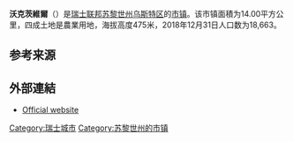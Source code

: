 {{Infobox settlement
| name = 沃克茨维尔
| native_name = {{lang|de|Volketswil}}
| settlement_type = [[市镇_(瑞士)|瑞士市镇]]
| image_skyline = Adlisberg - Volketswil - Loorenchop IMG 4237.JPG
| image_caption = 沃克茨维尔风光
| image_seal = Volketswil-blazon.svg
| image_map = Karte Gemeinde Volketswil 2007.png
| map_caption = 沃克茨维尔在乌斯特区的位置
| pushpin_map = Switzerland
| pushpin_label_position = bottom
| pushpin_map_caption = 沃克茨维尔在瑞士的位置
| subdivision_type = 国家
| subdivision_name = {{CHE}}
| subdivision_type1 = [[瑞士行政区划|州]]
| subdivision_name1 = [[File:Flag_of_Canton_of_Zürich.svg|16px]] [[苏黎世州|苏黎世州]]
| subdivision_type2 = [[区_(瑞士)|区]]
| subdivision_name2 = [[乌斯特区|乌斯特区]]
| elevation_m = 475
| area_total_km2 = 14.00
| population_as_of = 2018年12月31日
| population_footnotes = <ref>{{cite web|url=https://www.bfs.admin.ch/bfs/de/home/statistiken/bevoelkerung.assetdetail.7966022.html|title=Ständige Wohnbevölkerung nach Staatsangehörigkeitskategorie, Geschlecht und Gemeinde, Provisorische Jahresergebnisse, 2018|trans_title=瑞士联邦2018年按国籍、性别和市镇划分的常住人口统计表|date=2019-04-09|publisher=[[瑞士联邦统计署|瑞士联邦统计署]]|language=de|accessdate=2019-10-26|archive-date=2019-04-11|archive-url=https://web.archive.org/web/20190411063248/https://www.bfs.admin.ch/bfs/de/home/statistiken/bevoelkerung.assetdetail.7966022.html|dead-url=no}}</ref>
| population_total = 18663
| population_density_km2 = auto
| timezone = [[欧洲中部时间|CET]]
| utc_offset = +1
| timezone_DST = [[欧洲中部夏令时间|CEST]]
| utc_offset_DST = +2
| coordinates = {{coord|47|23|27|N|8|41|44|E|region:|display=inline,title}}
| postal_code_type = [[瑞士邮政编码系统|邮政编码]]
| postal_code = 8604, 8605
| blank_name = [[瑞士市镇官方编号|官方编号]]
| blank_info = 0199
| website = {{url|www.volketswil.ch}}
}}

'''沃克茨維爾'''（{{lang-de|Volketswil}}）是[[瑞士联邦|瑞士联邦]][[苏黎世州|苏黎世州]][[乌斯特区|乌斯特区]]的[[市镇_(瑞士)|市镇]]。该市镇面積为14.00平方公里，四成土地是農業用地，海拔高度475米，2018年12月31日人口数为18,663。

== 参考来源 ==
{{reflist}}

== 外部連結 ==
* [http://www.volketswil.ch Official website] {{Wayback|url=http://www.volketswil.ch/ |date=20210308212508 }} {{de icon}}

{{Switzerland-geo-stub}}
{{Authority control}}
{{DEFAULTSORT:Volketswil}}
[[Category:瑞士城市|Category:瑞士城市]]
[[Category:苏黎世州的市镇|Category:苏黎世州的市镇]]